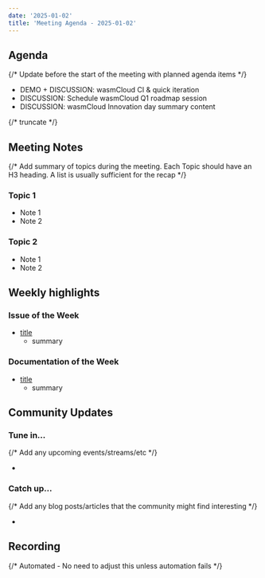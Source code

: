```yaml
---
date: '2025-01-02'
title: 'Meeting Agenda - 2025-01-02'
---
```


## Agenda

{/* Update before the start of the meeting with planned agenda items */}

- DEMO + DISCUSSION: wasmCloud CI & quick iteration
- DISCUSSION: Schedule wasmCloud Q1 roadmap session
- DISCUSSION: wasmCloud Innovation day summary content

{/* truncate */}

## Meeting Notes

{/* Add summary of topics during the meeting. Each Topic should have an H3 heading. A list is usually sufficient for the recap */}

### Topic 1

- Note 1
- Note 2

### Topic 2

- Note 1
- Note 2

## Weekly highlights

### Issue of the Week

- [title](https://github.com/wasmcloud/wasmcloud/issues/)
  - summary

### Documentation of the Week

- [title](/docs/intro)
  - summary

## Community Updates

### Tune in…

{/* Add any upcoming events/streams/etc */}

-

### Catch up…

{/* Add any blog posts/articles that the community might find interesting */}

-

## Recording

{/* Automated - No need to adjust this unless automation fails */}

<YouTube url="https://www.youtube.com/watch?v=ZqNy4337XLA" />
